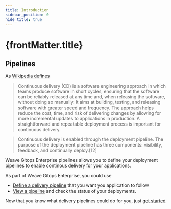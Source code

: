 ```yaml
---
title: Introduction
sidebar_position: 0
hide_title: true
---
```



<h1>
  {frontMatter.title} <TierLabel tiers="Enterprise" />
</h1>

## Pipelines

As [Wikipedia defines](https://en.wikipedia.org/wiki/Continuous_delivery)

>Continuous delivery (CD) is a software engineering approach in which teams produce software in short cycles,
>ensuring that the software can be reliably released at any time and, when releasing the software, without doing so manually.
>It aims at building, testing, and releasing software with greater speed and frequency. The approach helps reduce the cost, time,
>and risk of delivering changes by allowing for more incremental updates to applications in production.
>A straightforward and repeatable deployment process is important for continuous delivery.


>Continuous delivery is enabled through the deployment pipeline.
>The purpose of the deployment pipeline has three components: visibility, feedback, and continually deploy.[12]

Weave Gitops Enterprise pipelines allows you to define your deployment pipelines to enable continous delivery for
your applications.

As part of Weave Gitops Enterprise, you could use

- [Define a delivery pipeline](../getting-started/#define-a-pipeline) that you want you application to follow
- [View a pipeline](../getting-started/#view-pipeline-list) and check the status of your deployments.

Now that you know what delivery pipelines could do for you, just [get started](../getting-started.md)